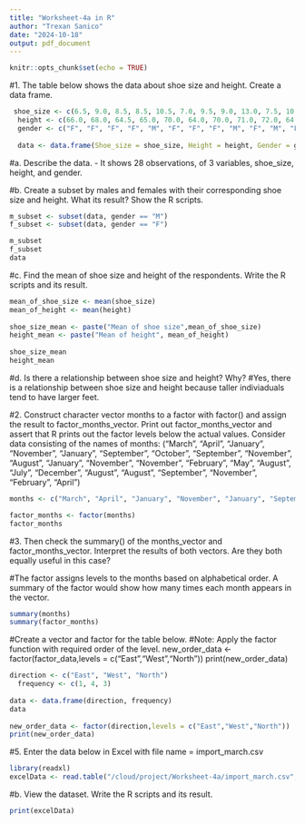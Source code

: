 ```yaml
---
title: "Worksheet-4a in R"
author: "Trexan Sanico"
date: "2024-10-18"
output: pdf_document
---
```


```r
knitr::opts_chunk$set(echo = TRUE)
```

#1. The table below shows the data about shoe size and height. Create a data frame.

```r
 shoe_size <- c(6.5, 9.0, 8.5, 8.5, 10.5, 7.0, 9.5, 9.0, 13.0, 7.5, 10.5, 8.5, 12.0, 10.5, 13.0, 11.5, 8.5, 5.0, 10.0, 6.5, 7.5, 8.5, 10.5, 8.5, 10.5, 11.0, 9.0, 13.0)
  height <- c(66.0, 68.0, 64.5, 65.0, 70.0, 64.0, 70.0, 71.0, 72.0, 64.0, 74.5, 67.0, 71.0, 71.0, 77.0, 72.0, 59.0, 62.0, 72.0, 66.0, 64.0, 67.0, 73.0, 69.0, 72.0, 70.0, 69.0, 70.0)
  gender <- c("F", "F", "F", "F", "M", "F", "F", "F", "M", "F", "M", "F", "M", "M", "M", "M", "F", "F", "M", "F", "F", "M", "M", "F", "M", "M", "M", "M")
  
  data <- data.frame(Shoe_size = shoe_size, Height = height, Gender = gender)

```
#a. Describe the data.
  - It shows 28 observations, of 3 variables, shoe_size, height, and gender. 
 
#b. Create a subset by males and females with their corresponding shoe size and height. What its result? Show the R scripts.
```r
m_subset <- subset(data, gender == "M")
f_subset <- subset(data, gender == "F")

m_subset
f_subset
data
```
#c. Find the mean of shoe size and height of the respondents. Write the R scripts and its result.
```r
mean_of_shoe_size <- mean(shoe_size)
mean_of_height <- mean(height)
  
shoe_size_mean <- paste("Mean of shoe size",mean_of_shoe_size)
height_mean <- paste("Mean of height", mean_of_height)
  
shoe_size_mean
height_mean
```
#d. Is there a relationship between shoe size and height? Why?
#Yes, there is a relationship between shoe size and height because taller indiviaduals tend to have larger feet. 

#2. Construct character vector months to a factor with factor() and assign the result to factor_months_vector. Print out factor_months_vector and assert that R prints out the factor levels below the actual values. Consider data consisting of the names of months: ("March", "April", "January", "November", "January", "September", "October", "September", "November", "August", "January", "November", "November", "February", "May", "August", "July", "December", "August", "August", "September", "November", "February", "April")

```r
months <- c("March", "April", "January", "November", "January", "September", "October", "September", "November", "August", "January", "November", "November", "February", "May", "August", "July", "December", "August", "August", "September", "November", "February", "April")

factor_months <- factor(months)
factor_months
```
#3. Then check the summary() of the months_vector and factor_months_vector. Interpret the results of both vectors. Are they both equally useful in this case?

#The factor assigns levels to the months based on alphabetical order. A summary of the factor would show how many times each month appears in the vector.
```r
summary(months)
summary(factor_months)
```
#Create a vector and factor for the table below.
#Note: Apply the factor function with required order of the level. new_order_data <- factor(factor_data,levels = c("East","West","North")) print(new_order_data)
```r
direction <- c("East", "West", "North")
  frequency <- c(1, 4, 3)
  
data <- data.frame(direction, frequency)
data
  
new_order_data <- factor(direction,levels = c("East","West","North"))
print(new_order_data)
```
#5. Enter the data below in Excel with file name = import_march.csv
``` r
library(readxl)
excelData <- read.table("/cloud/project/Worksheet-4a/import_march.csv", header = TRUE, sep = ",")
```
#b. View the dataset. Write the R scripts and its result.
``` r
print(excelData)  
```